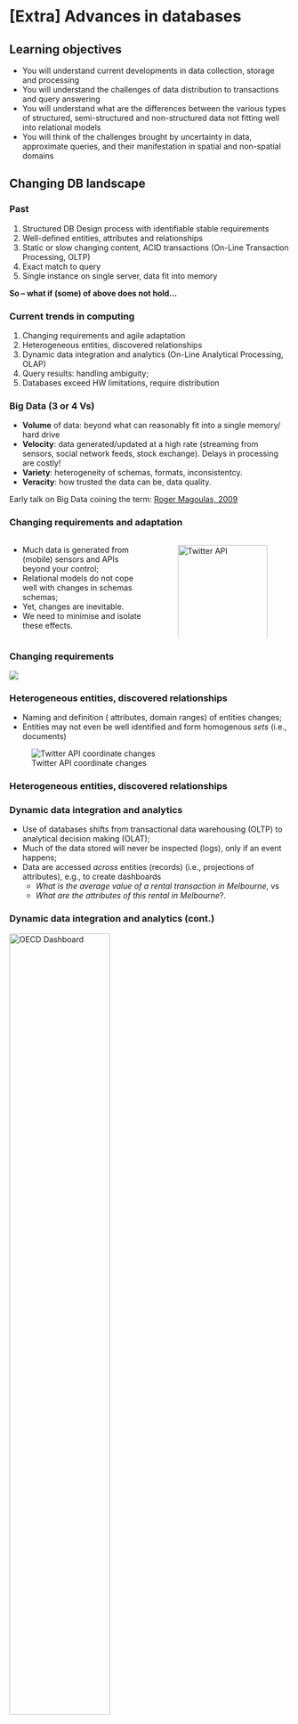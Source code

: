 # [Extra] Advances in databases

::: {.content-visible when-format="revealjs"}

## Learning objectives {background-color="lightPink"}

- You will understand current developments in data collection, storage and processing
- You will understand the challenges of data distribution to transactions and query answering
- You will understand what are the differences between the various types of structured, semi-structured and non-structured data not fitting well into relational models
- You will think of the challenges brought by uncertainty in data, approximate queries, and their manifestation in spatial and non-spatial domains

:::

## Changing DB landscape

### Past

1. Structured DB Design process with identifiable stable requirements
2. Well-defined entities, attributes and relationships 
4. Static or slow changing content, ACID transactions (On-Line Transaction Processing, OLTP)
3. Exact match to query
5. Single instance on single server, data fit into memory

**So – what if (some) of above does not hold...**

### Current trends in computing

1. Changing requirements and agile adaptation
2. Heterogeneous entities, discovered relationships
3. Dynamic data integration and analytics (On-Line Analytical Processing, OLAP)
4. Query results: handling ambiguity;
5. Databases exceed HW limitations, require distribution

### Big Data (3 or 4 Vs)

+ **Volume** of data: beyond what can reasonably fit into a single memory/ hard drive
+ **Velocity**: data generated/updated at a high rate (streaming from sensors, social network feeds, stock exchange). Delays in processing are costly!
+ **Variety**: heterogeneity of schemas, formats, inconsistentcy.
+ **Veracity**: how trusted the data can be, data quality.

Early talk on Big Data coining the term: [Roger Magoulas, 2009](http://www.quora.com/Who-coined-the-term-big-data)

### Changing requirements and adaptation

:::: {.columns}

:::{.column width="50%"}

- Much data is generated from (mobile) sensors and APIs beyond your control;
- Relational models do not cope well with changes in schemas schemas;
- Yet, changes are inevitable.
- We need to minimise and isolate these effects.

:::

:::{.column width="50%"}
![Twitter API](./figs/4_part/40_advances_spatial_data_management/trends_needs.png){width="100%"}
:::

::::

:::{.content-visible when-format="revealjs"}

### Changing requirements {.unnumbered}

![](./figs/4_part/40_advances_spatial_data_management/schema_meme.png)

:::

### Heterogeneous entities, discovered relationships

- Naming and definition ( attributes, domain ranges) of entities changes;
- Entities may not even be well identified and form homogenous *sets* (i.e., documents)

![Twitter API coordinate changes](./figs/4_part/40_advances_spatial_data_management/twitter_deprecated.png)

:::{.content-visible when-format="revealjs"}
### Heterogeneous entities, discovered relationships {.unnumbered}
:::

<!-- mermaid thing deleted--> 

### Dynamic data integration and analytics

+ Use of databases shifts from transactional data warehousing (OLTP) to analytical decision making (OLAT);
+ Much of the data stored will never be inspected (logs), only if an event happens;
+ Data are accessed *across* entities (records) (i.e., projections of attributes), e.g., to create dashboards 
    - *What is the average value of a rental transaction in Melbourne*, vs
    - *What are the attributes of this rental in Melbourne*?.

:::{.content-visible when-format="revealjs"}
### Dynamic data integration and analytics (cont.) {.unnumbered}
:::


[![OECD Dashboard](./figs/4_part/40_advances_spatial_data_management/dashboard.png){width="60%"}](https://data.oecd.org/australia.htm)

### Query results: handling ambiguity

- Repeatable, deterministic results are not always desirable or quickly computable;
- Responses to queries may not be binary (yes/no) or exact (256);
- Approximate matches are preferred to empty exact matches.

![Exact result](./figs/4_part/40_advances_spatial_data_management/restaurant_nearMelbourneMuseum.png){width="50%"}

## Solutions 

### Changes in storage models

**From:** Relational DBMS with tuple (record)-based organisation

**To:** NoSQL database content

### NoSQL: Reduced schema dependence

- Key-value stores, columnar, document or graph-based database content - i.e., data model OTHER THAN relational;
- No single unifying concept, no shared query language, **no one size fits all**!
- Typically NoSQL is **not good at joins**

### NoSQL – typology

- **Key-Value** stores: a *unique* key and a value (opaque). Often used for cache. **HStore in Postgres**
- **Document** store: values not opaque, but indexed by full text or some attributes if a structured format (JSON, XML). **JSON data type in Postgres**
- **Column** DBs: attribute-first indexing (as opposed to row-first). Optimised for column aggregates over identical entities (sums, averages,…)

:::{.content-visible when-format="revealjs"}
### NoSQL – typology (cont.) {.unnumbered}
:::

- **Graph DB/Linked data**: Labeled property graphs (Nodes: entities, Edges: relationships). Flexible models of relationships, joins are explicitly stored. 
- **Array DB**: *raster* data and arrays of simple values in a regular grid of *n* dimensions. (Meteorology, Remote sensing)
- **OLAP Cubes**: hierarchical, *n*-dimensional value storage, e.g., in economics, demography.

:::{.content-visible when-format="revealjs"}
### NoSQL – typology (cont.) {.unnumbered}
:::

![OLAP Cube](./figs/4_part/42_no_sql/nosql_typology.png){width="60%"}


<!--:::{.content-visible when-format="revealjs"}

### NoSQL style

[YouTube: NoSQL Style (Gangnam Style Parody for Geeks) ](https://www.youtube.com/watch?v=qpK0WAuyOl4)

:::
-->

### Changes in query models

**From:** Relational algebra and SQL

**To:** API interfaces and general-purpose programming, specialised query languages (GraphQL) or NLP QA

### Query result processing

- Search matching and ranking: return best, quick matches based on heuristics, but possibly not a complete set;
- Probabilistic databases.

:::{layout-ncol="2"}

![Search matching](./figs/4_part/40_advances_spatial_data_management/approx_result.png){width="45%"}

![Approximate result](./figs/4_part/40_advances_spatial_data_management/approx_result_geo.png){width="45%"}

:::

### Heterogeneous entities and discovered relationships

- Graph databases (Neo4J) and Document stores using search indexes
- Query languages supporting pattern matching, and
- Question Answering interfaces (Large language models e.g., GPT, prompted by NL prompts, e.g., ChatGPT)

:::{.content-visible when-format="revealjs"}
### Heterogeneous entities and discovered relationships (cont.) {.unnumbered}
:::

[![Neo4J and Panama papers](./figs/4_part/40_advances_spatial_data_management/neo4jpanama.png){width="60%"}](https://neo4j.com/blog/panama-papers-tom-sawyer-perspectives/)

### Scalability via Distribution

+ Data **Volume** and **Velocity** require solutions that grow *at least* proportionally to needs;
    - Purpose-build computers are expensive (scale *up*, vertical scalability)
    - Ability to add more small/cheap resources as requirements grow (scale *out*, horizontal scalability);
- Embraces failure by redundancy
- Consequence: databases are partitioned between multiple physical systems (computers).

:::{.callout-note}
**Note**: More in [Chapter Distributed DB](./41_distributed_db.qmd).
:::

### Cloud-optimised storage

- `HTTP`: hypertext transfer protocol powering the Web;
- Resources identified by `URL`;
- `REST`: Representational Stateless Transfer, actions `PUT`, `GET`,`POST`,`DELETE`
- `MIME` Document type;
- `URL` + *Range* `GET` requests enable addressing *parts* of data in Cloud-optimised data stores (Amazon `S3`);
- Modern formats supporting all this: (Geo)Parquet (and Arrow), Cloud-optimised GeoTIFF, Cloud-Optimized Point Clouds (COPC laz);
- Lake DB technologies ([DuckDB](https://duckdb.org/), [Apache Arrow](https://arrow.apache.org/) and Apache Spark)


## Resources

+ Cloud Optimised Geospatial Formats:
    - [STAC](https://stacspec.org/en)
    - [COG - Cloud Optimized GeoTIFF](https://www.cogeo.org/)
    - [Cloud Optimzed Point Clouds](https://copc.io/)
    - [Geoparquet](https://geoparquet.org/)

<!-- end slides -->
::: {.content-visible when-format="revealjs"}
## Next: [Distributed databases](/41_distributed_db.html)

## References {background-color="lightYellow"}

:::